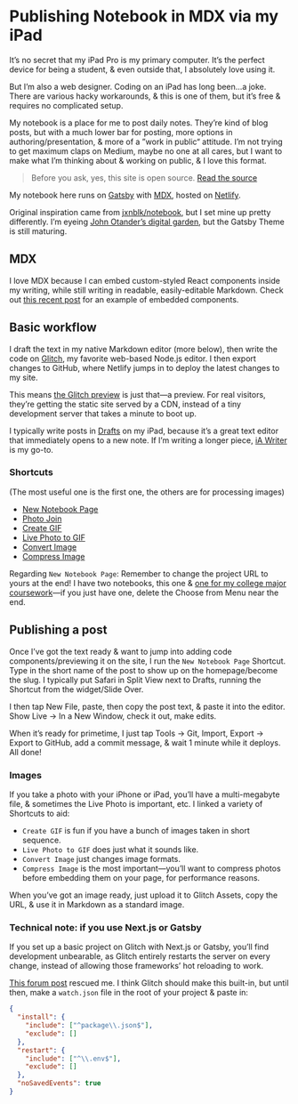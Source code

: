 
# Publishing Notebook in MDX via my iPad

It’s no secret that my iPad Pro is my primary computer. It’s the perfect device for being a student, & even outside that, I absolutely love using it.

But I’m also a web designer. Coding on an iPad has long been…a joke. There are various hacky workarounds, & this is one of them, but it’s free & requires no complicated setup.

My notebook is a place for me to post daily notes. They’re kind of blog posts, but with a much lower bar for posting, more options in authoring/presentation, & more of a ”work in public“ attitude. I’m not trying to get maximum claps on Medium, maybe no one at all cares, but I want to make what I’m thinking about & working on public, & I love this format.

> Before you ask, yes, this site is open source. [Read the source](https://glitch.com/~lachlanjc-notebook)

My notebook here runs on [Gatsby](https://www.gatsbyjs.org) with [MDX](https://mdxjs.com), hosted on [Netlify](https://Netlify.com).

Original inspiration came from [jxnblk/notebook](https://github.com/jxnblk/notebook), but I set mine up pretty differently. I’m eyeing [John Otander’s digital garden](https://github.com/johno/johno.com/blob/7ea7fbdbf952335c49e69213ff4ca7c572a54f32/src/notes/drafts/digital-garden.mdx), but the Gatsby Theme is still maturing.

## MDX

I love MDX because I can embed custom-styled React components inside my writing, while still writing in readable, easily-editable Markdown. Check out [this recent post](/2019-09-05_windy_city_hacks_newsletters/) for an example of embedded components.

## Basic workflow

I draft the text in my native Markdown editor (more below), then write the code on [Glitch](https://glitch.com), my favorite web-based Node.js editor. I then export changes to GitHub, where Netlify jumps in to deploy the latest changes to my site.

This means [the Glitch preview](https://lachlanjc-notebook.glitch.me) is just that—a preview. For real visitors, they’re getting the static site served by a CDN, instead of a tiny development server that takes a minute to boot up.

I typically write posts in [Drafts](https://getdrafts.com/) on my iPad, because it’s a great text editor that immediately opens to a new note. If I’m writing a longer piece, [iA Writer](https://ia.net/writer) is my go-to.

### Shortcuts

(The most useful one is the first one, the others are for processing images)

<ShortcutsList>

- [New Notebook Page](https://www.icloud.com/shortcuts/7a2dcbde921e4cd89ef75dbc6fd69b6a)
- [Photo Join](https://www.icloud.com/shortcuts/8825a0e9171b4f0491ed64785683e634)
- [Create GIF](https://www.icloud.com/shortcuts/43681747e4c645cc81ab69835c24f6c7)
- [Live Photo to GIF](https://www.icloud.com/shortcuts/9205c57be3d44b11b2196c0dd3bd8e28)
- [Convert Image](https://www.icloud.com/shortcuts/792866e39f9b405ea6873f5826f0fd34)
- [Compress Image](https://www.icloud.com/shortcuts/e412d6ffbb6c4ca8b2e64c9ad79fead1)

</ShortcutsList>

Regarding `New Notebook Page`: Remember to change the project URL to yours at the end! I have two notebooks, this one & [one for my college major coursework](https://ima.lachlanjc.com)—if you just have one, delete the Choose from Menu near the end.

## Publishing a post

Once I’ve got the text ready & want to jump into adding code components/previewing it on the site, I run the `New Notebook Page` Shortcut. Type in the short name of the post to show up on the homepage/become the slug. I typically put Safari in Split View next to Drafts, running the Shortcut from the widget/Slide Over.

I then tap New File, paste, then copy the post text, & paste it into the editor. Show Live → In a New Window, check it out, make edits.

When it’s ready for primetime, I just tap Tools → Git, Import, Export → Export to GitHub, add a commit message, & wait 1 minute while it deploys. All done!

### Images

If you take a photo with your iPhone or iPad, you’ll have a multi-megabyte file, & sometimes the Live Photo is important, etc. I linked a variety of Shortcuts to aid:

- `Create GIF` is fun if you have a bunch of images taken in short sequence.
- `Live Photo to GIF` does just what it sounds like.
- `Convert Image` just changes image formats.
- `Compress Image` is the most important—you’ll want to compress photos before embedding them on your page, for performance reasons.

When you’ve got an image ready, just upload it to Glitch Assets, copy the URL, & use it in Markdown as a standard image.

### Technical note: if you use Next.js or Gatsby

If you set up a basic project on Glitch with Next.js or Gatsby, you’ll find development unbearable, as Glitch entirely restarts the server on every change, instead of allowing those frameworks’ hot reloading to work.

[This forum post](https://support.glitch.com/t/glitch-next-js-issues-double-compilation/6849/4) rescued me. I think Glitch should make this built-in, but until then, make a `watch.json` file in the root of your project & paste in:

```json
{
  "install": {
    "include": ["^package\\.json$"],
    "exclude": []
  },
  "restart": {
    "include": ["^\\.env$"],
    "exclude": []
  },
  "noSavedEvents": true
}
```
